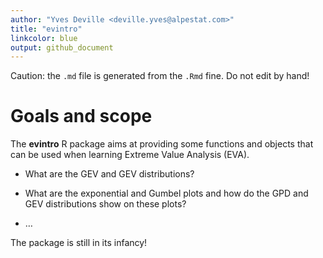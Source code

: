 ```yaml
---
author: "Yves Deville <deville.yves@alpestat.com>"
title: "evintro"
linkcolor: blue
output: github_document
---
```


Caution: the `.md` file is generated from the `.Rmd` fine. Do not edit by hand!

# Goals and scope

The **evintro** R package aims at providing some functions and objects
that can be used when learning Extreme Value Analysis (EVA).

- What are the GEV and GEV distributions?

- What are the exponential and Gumbel plots and how do the GPD and GEV
  distributions show on these plots?
  
- ...

The package is still in its infancy!
